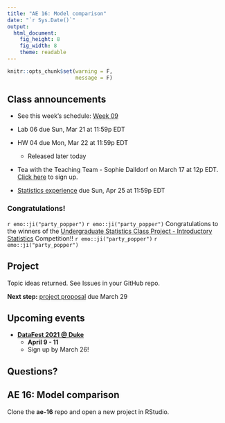 ```yaml
---
title: "AE 16: Model comparison"
date: "`r Sys.Date()`"
output: 
  html_document: 
    fig_height: 8
    fig_width: 8
    theme: readable
---
```


```r
knitr::opts_chunk$set(warning = F, 
                      message = F)
```

## Class announcements

- See this week's schedule: [Week 09](https://sta210-sp21.netlify.app/schedule/week-09/)

- Lab 06 due Sun, Mar 21 at 11:59p EDT

- HW 04 due Mon, Mar 22 at 11:59p EDT 
  - Released later today
  
- Tea with the Teaching Team - Sophie Dalldorf on March 17 at 12p EDT. [Click here](https://forms.gle/qHzVQRqcj4nzUqBc7) to sign up.

- [Statistics experience](https://sta210-sp21.netlify.app/hw/stats-experience.html) due Sun, Apr 25 at 11:59p EDT 


### Congratulations!

`r emo::ji("party_popper")` `r emo::ji("party_popper")` Congratulations  to the winners of the [Undergraduate Statistics Class Project - Introductory Statistics](https://www.causeweb.org/usproc/usclap/2020/fall/winners) Competition!! `r emo::ji("party_popper")` `r emo::ji("party_popper")` 

## Project

Topic ideas returned. See Issues in your GitHub repo. 

**Next step:** [project proposal](https://sta210-sp21.netlify.app/project/#project-proposal) due March 29

## Upcoming events 

- [**DataFest 2021 @ Duke**](http://www2.stat.duke.edu/datafest/)
  - **April 9 - 11**
  - Sign up by March 26!
  
## Questions?

## AE 16: Model comparison

Clone the **ae-16** repo and open a new project in RStudio.


